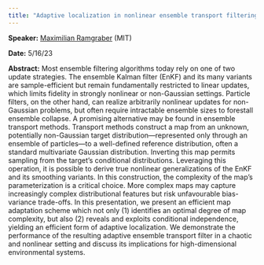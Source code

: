 ```yaml
---
title: "Adaptive localization in nonlinear ensemble transport filtering"
---
```

**Speaker:** [Maximilian Ramgraber](https://www.maxramgraber.com/) (MIT)

**Date:** 5/16/23

**Abstract:** Most ensemble filtering algorithms today rely on one of two update strategies. The ensemble Kalman filter (EnKF) and its many variants are sample-efficient but remain fundamentally restricted to linear updates, which limits fidelity in strongly nonlinear or non-Gaussian settings. Particle filters, on the other hand, can realize arbitrarily nonlinear updates for non-Gaussian problems, but often require intractable ensemble sizes to forestall ensemble collapse. A promising alternative may be found in ensemble transport methods. Transport methods construct a map from an unknown, potentially non-Gaussian target distribution—represented only through an ensemble of particles—to a well-defined reference distribution, often a standard multivariate Gaussian distribution. Inverting this map permits sampling from the target’s conditional distributions. Leveraging this operation, it is possible to derive true nonlinear generalizations of the EnKF and its smoothing variants. In this construction, the complexity of the map’s parameterization is a critical choice. More complex maps may capture increasingly complex distributional features but risk unfavourable bias-variance trade-offs. In this presentation, we present an efficient map adaptation scheme which not only (1) identifies an optimal degree of map complexity, but also (2) reveals and exploits conditional independence, yielding an efficient form of adaptive localization. We demonstrate the performance of the resulting adaptive ensemble transport filter in a chaotic and nonlinear setting and discuss its implications for high-dimensional environmental systems.